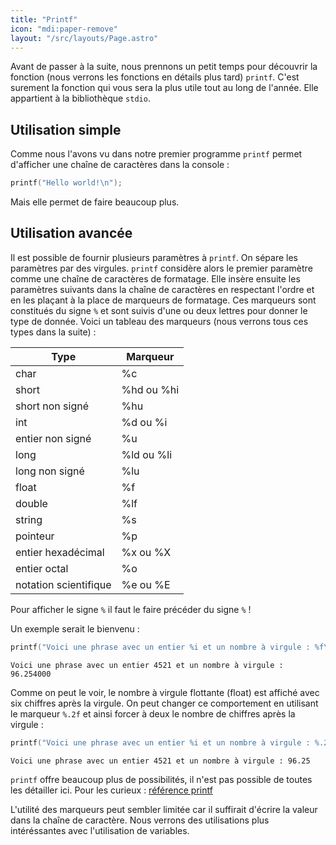 ```yaml
---
title: "Printf"
icon: "mdi:paper-remove"
layout: "/src/layouts/Page.astro"
---
```


Avant de passer à la suite, nous prennons un petit temps pour découvrir la
fonction (nous verrons les fonctions en détails plus tard) `printf`. C'est
surement la fonction qui vous sera la plus utile tout au long de l'année. Elle
appartient à la bibliothèque `stdio`.

## Utilisation simple

Comme nous l'avons vu dans notre premier programme `printf` permet d'afficher
une chaîne de caractères dans la console :

```c
printf("Hello world!\n");
```

Mais elle permet de faire beaucoup plus.

## Utilisation avancée

Il est possible de fournir plusieurs paramètres à `printf`. On sépare les
paramètres par des virgules. `printf` considère alors le premier paramètre
comme une chaîne de caractères de formatage. Elle insère ensuite les
paramètres suivants dans la chaîne de caractères en respectant l'ordre et en
les plaçant à la place de marqueurs de formatage. Ces marqueurs sont
constitués du signe `%` et sont suivis d'une ou deux lettres pour donner le
type de donnée. Voici un tableau des marqueurs (nous verrons tous ces types
dans la suite) :

Type | Marqueur  
---|---  
char | %c  
short | %hd ou %hi  
short non signé | %hu  
int | %d ou %i  
entier non signé | %u  
long | %ld ou %li  
long non signé | %lu  
float | %f  
double | %lf  
string | %s  
pointeur | %p  
entier hexadécimal | %x ou %X  
entier octal | %o  
notation scientifique | %e ou %E  
  
Pour afficher le signe `%` il faut le faire précéder du signe `%` !

Un exemple serait le bienvenu :

```c
printf("Voici une phrase avec un entier %i et un nombre à virgule : %f\n", 4521, 96.254);
```
```
Voici une phrase avec un entier 4521 et un nombre à virgule : 96.254000
```

Comme on peut le voir, le nombre à virgule flottante (float) est affiché avec
six chiffres après la virgule. On peut changer ce comportement en utilisant le
marqueur `%.2f` et ainsi forcer à deux le nombre de chiffres après la virgule
:

```c
printf("Voici une phrase avec un entier %i et un nombre à virgule : %.2f\n", 4521, 96.254);
```
```
Voici une phrase avec un entier 4521 et un nombre à virgule : 96.25
```

`printf` offre beaucoup plus de possibilités, il n'est pas possible de toutes
les détailler ici. Pour les curieux : 
[référence printf](https://cplusplus.com/reference/cstdio/printf/)

L'utilité des marqueurs peut sembler limitée car il suffirait d'écrire la
valeur dans la chaîne de caractère. Nous verrons des utilisations plus
intéréssantes avec l'utilisation de variables.
